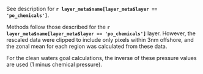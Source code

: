 See description for **`r layer_meta$name[layer_meta$layer == 'po_chemicals']`**.

Methods follow those described for the **`r layer_meta$name[layer_meta$layer == 'po_chemicals']`** layer.  However, the rescaled data were clipped to include only pixels within 3nm offshore, and the zonal mean for each region was calculated from these data.

For the clean waters goal calculations, the inverse of these pressure values are used (1 minus chemical pressure).

